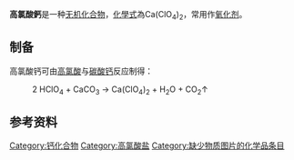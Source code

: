 {{Chembox
|   Name = 高氯酸钙
|   ImageFile = Calcium perchlorate.svg
|   ImageName = 高氯酸钙
|   OtherNames = 过氯酸钙<br />Calcium perchlorate
| Section1 = {{Chembox Identifiers
| CASNo = 13477-36-6
| CASNo_Ref = {{cascite|changed|??}}
|    SMILES  =  O=Cl(=O)([O-])=O.[O-]Cl(=O)(=O)=O.[Ca+2]
  |  PubChem  =  61629
|  ChemSpiderID  =  55537
|  InChI  =  1/Ca.2ClHO4/c;2*2-1(3,4)5/h;2*(H,2,3,4,5)/q+2;;/p-2
|  InChIKey  =  ZQAOXERLHGRFIC-NUQVWONBAO
|  StdInChI  =  1S/Ca.2ClHO4/c;2*2-1(3,4)5/h;2*(H,2,3,4,5)/q+2;;/p-2
|  StdInChIKey  =  ZQAOXERLHGRFIC-UHFFFAOYSA-L

}}
| Section2 = {{Chembox Properties
|   Formula = CaCl<sub>2</sub>O<sub>8</sub>
|   MolarMass = 238.9792
|   Appearance = 白色至黄色结晶固体<ref name="cameo">[http://cameochemicals.noaa.gov/chemical/2787 Calcium perchlorate]</ref>
|   Density = 2.651 g/cm<sup>3</sup><ref name="cameo" />
|   Solubility = 溶于水
|   pKa = 
|   pKb = 
  }}
| Section7 = {{Chembox Hazards
|   MainHazards = 氧化性
|   NFPA-H = 2
|   NFPA-F = 0
|   NFPA-R = 1
|   NFPA-O = OX
|   FlashPt = 
  }}
| Section8 = {{Chembox Related
|   OtherAnions = [[氯化钙|氯化钙]]、[[次氯酸钙|次氯酸钙]]、[[氯酸钙|氯酸钙]]
|   OtherCations = [[高氯酸钠|高氯酸钠]]
|   OtherCpds = [[高氯酸|高氯酸]]
  }}
}}

'''高氯酸鈣'''是一种[[无机化合物|无机化合物]]，[[化學式|化學式]]為Ca(ClO<sub>4</sub>)<sub>2</sub>，常用作[[氧化剂|氧化剂]]。

==制备==
高氯酸钙可由[[高氯酸|高氯酸]]与[[碳酸钙|碳酸钙]]反应制得：
: 2 HClO<sub>4</sub> + CaCO<sub>3</sub> → Ca(ClO<sub>4</sub>)<sub>2</sub> + H<sub>2</sub>O + CO<sub>2</sub>↑
==参考资料==
{{reflist}}

{{鈣化合物}}
{{高氯酸盐}}

[[Category:钙化合物|Category:钙化合物]]
[[Category:高氯酸盐|Category:高氯酸盐]]
[[Category:缺少物质图片的化学品条目|Category:缺少物质图片的化学品条目]]